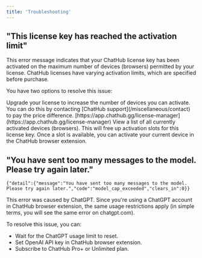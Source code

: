 ```yaml
---
title: 'Troubleshooting'
---
```


## "This license key has reached the activation limit"

This error message indicates that your ChatHub license key has been activated on the maximum number of devices (browsers) permitted by your license. ChatHub licenses have varying activation limits, which are specified before purchase.

You have two options to resolve this issue:

<AccordionGroup>
  <Accordion title="Upgrade Your License">
		Upgrade your license to increase the number of devices you can activate. You can do this by contacting [ChatHub support](/miscellaneous/contact) to pay the price difference.
	</Accordion>
	<Accordion title="Use the License Manager Tool">
	<Steps>
		<Step title="Open the License Manager tool">
			[https://app.chathub.gg/license-manager](https://app.chathub.gg/license-manager)
		</Step>
		<Step title="Enter your license key">
			View a list of all currently activated devices (browsers).
		</Step>
		<Step title="Remove one or more devices from the list">
			This will free up activation slots for this license key.
		</Step>
		<Step title="Activate your current device">
			Once a slot is available, you can activate your current device in the ChatHub browser extension.
		</Step>
	</Steps>
	</Accordion>
</AccordionGroup>

## "You have sent too many messages to the model. Please try again later."

`{"detail":{"message":"You have sent too many messages to the model. Please try again later.","code":"model_cap_exceeded","clears_in":0}}`

This error was caused by ChatGPT. Since you're using a ChatGPT account in ChatHub browser extension, the same usage restrictions apply (in simple terms, you will see the same error on chatgpt.com).

To resolve this issue, you can:

- Wait for the ChatGPT usage limit to reset.
- Set OpenAI API key in ChatHub browser extension.
- Subscribe to ChatHub Pro+ or Unlimited plan.
